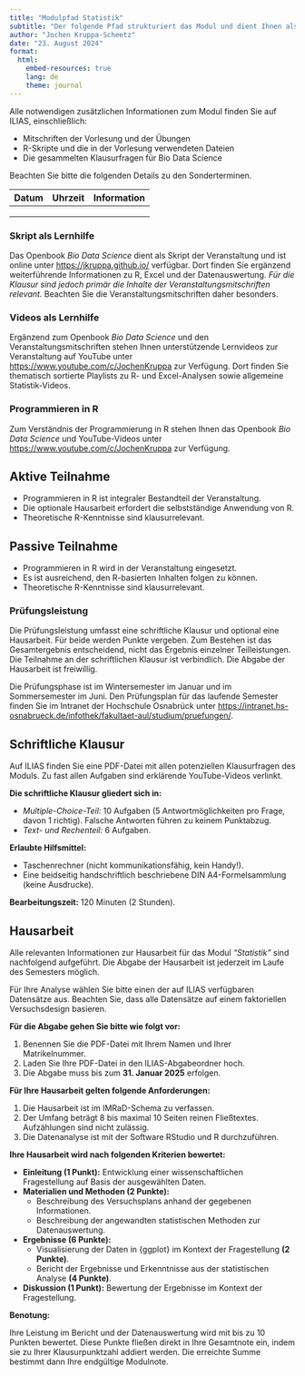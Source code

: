 ```yaml
---
title: "Modulpfad Statistik"
subtitle: "Der folgende Pfad strukturiert das Modul und dient Ihnen als Leitfaden zur besseren Orientierung."
author: "Jochen Kruppa-Scheetz"
date: "23. August 2024"
format:
  html:
    embed-resources: true
    lang: de
    theme: journal
---
```


Alle notwendigen zusätzlichen Informationen zum Modul finden Sie auf ILIAS, einschließlich:

-   Mitschriften der Vorlesung und der Übungen
-   R-Skripte und die in der Vorlesung verwendeten Dateien
-   Die gesammelten Klausurfragen für Bio Data Science

Beachten Sie bitte die folgenden Details zu den Sonderterminen.

| Datum | Uhrzeit | Information |
|------|------|------|
|      |      |      |
|      |      |      |
|      |      |      |


### Skript als Lernhilfe

Das Openbook *Bio Data Science* dient als Skript der Veranstaltung und ist online unter <https://jkruppa.github.io/> verfügbar. Dort finden Sie ergänzend weiterführende Informationen zu R, Excel und der Datenauswertung. *Für die Klausur sind jedoch primär die Inhalte der Veranstaltungsmitschriften relevant.* Beachten Sie die Veranstaltungsmitschriften daher besonders.

### Videos als Lernhilfe

Ergänzend zum Openbook *Bio Data Science* und den Veranstaltungsmitschriften stehen Ihnen unterstützende Lernvideos zur Veranstaltung auf YouTube unter <https://www.youtube.com/c/JochenKruppa> zur Verfügung. Dort finden Sie thematisch sortierte Playlists zu R- und Excel-Analysen sowie allgemeine Statistik-Videos.

### Programmieren in R

Zum Verständnis der Programmierung in R stehen Ihnen das Openbook *Bio Data Science* und YouTube-Videos unter <https://www.youtube.com/c/JochenKruppa> zur Verfügung.

::: {.callout-note icon="false"}
## Aktive Teilnahme

- Programmieren in R ist integraler Bestandteil der Veranstaltung.
- Die optionale Hausarbeit erfordert die selbstständige Anwendung von R.
- Theoretische R-Kenntnisse sind klausurrelevant.
:::

::: {.callout-note icon="false"}
## Passive Teilnahme

- Programmieren in R wird in der Veranstaltung eingesetzt.
- Es ist ausreichend, den R-basierten Inhalten folgen zu können.
- Theoretische R-Kenntnisse sind klausurrelevant.
:::

### Prüfungsleistung

Die Prüfungsleistung umfasst eine schriftliche Klausur und optional eine Hausarbeit. Für beide werden Punkte vergeben. Zum Bestehen ist das Gesamtergebnis entscheidend, nicht das Ergebnis einzelner Teilleistungen. Die Teilnahme an der schriftlichen Klausur ist verbindlich. Die Abgabe der Hausarbeit ist freiwillig. 

Die Prüfungsphase ist im Wintersemester im Januar und im Sommersemester im Juni. Den Prüfungsplan für das laufende Semester finden Sie im Intranet der Hochschule Osnabrück unter <https://intranet.hs-osnabrueck.de/infothek/fakultaet-aul/studium/pruefungen/>. 

::: {.callout-note icon="false"}
## Schriftliche Klausur

Auf ILIAS finden Sie eine PDF-Datei mit allen potenziellen Klausurfragen des Moduls. Zu fast allen Aufgaben sind erklärende YouTube-Videos verlinkt. 

**Die schriftliche Klausur gliedert sich in:**

-   *Multiple-Choice-Teil:* 10 Aufgaben (5 Antwortmöglichkeiten pro Frage, davon 1 richtig). Falsche Antworten führen zu keinem Punktabzug.
-   *Text- und Rechenteil:* 6 Aufgaben. 

**Erlaubte Hilfsmittel:**

-   Taschenrechner (nicht kommunikationsfähig, kein Handy!).
-   Eine beidseitig handschriftlich beschriebene DIN A4-Formelsammlung (keine Ausdrucke).

**Bearbeitungszeit:** 120 Minuten (2 Stunden).

:::

::: {.callout-note icon="false"}
## Hausarbeit

Alle relevanten Informationen zur Hausarbeit für das Modul *"Statistik"* sind nachfolgend aufgeführt. Die Abgabe der Hausarbeit ist jederzeit im Laufe des Semesters möglich.

Für Ihre Analyse wählen Sie bitte einen der auf ILIAS verfügbaren Datensätze aus. Beachten Sie, dass alle Datensätze auf einem faktoriellen Versuchsdesign basieren.

**Für die Abgabe gehen Sie bitte wie folgt vor:**

1)  Benennen Sie die PDF-Datei mit Ihrem Namen und Ihrer Matrikelnummer.
2)  Laden Sie Ihre PDF-Datei in den ILIAS-Abgabeordner hoch.
3)  Die Abgabe muss bis zum **31. Januar 2025** erfolgen.

**Für Ihre Hausarbeit gelten folgende Anforderungen:**

1)  Die Hausarbeit ist im IMRaD-Schema zu verfassen.
2)  Der Umfang beträgt 8 bis maximal 10 Seiten reinen Fließtextes. Aufzählungen sind nicht zulässig.
3)  Die Datenanalyse ist mit der Software RStudio und R durchzuführen.

**Ihre Hausarbeit wird nach folgenden Kriterien bewertet:**

-   **Einleitung (1 Punkt):** Entwicklung einer wissenschaftlichen Fragestellung auf Basis der ausgewählten Daten.
-   **Materialien und Methoden (2 Punkte):**
    -   Beschreibung des Versuchsplans anhand der gegebenen Informationen.
    -   Beschreibung der angewandten statistischen Methoden zur Datenauswertung.
-   **Ergebnisse (6 Punkte):**
    -   Visualisierung der Daten in {ggplot} im Kontext der Fragestellung **(2 Punkte)**.
    -   Bericht der Ergebnisse und Erkenntnisse aus der statistischen Analyse **(4 Punkte)**.
-   **Diskussion (1 Punkt):** Bewertung der Ergebnisse im Kontext der Fragestellung.

**Benotung:**

Ihre Leistung im Bericht und der Datenauswertung wird mit bis zu 10 Punkten bewertet. Diese Punkte fließen direkt in Ihre Gesamtnote ein, indem sie zu Ihrer Klausurpunktzahl addiert werden. Die erreichte Summe bestimmt dann Ihre endgültige Modulnote.
:::


